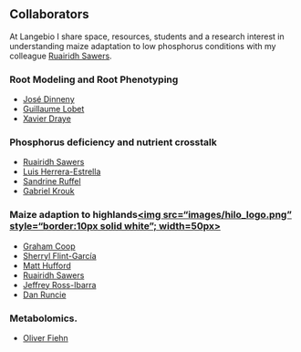 <!-- break -->
<br>
<!-- break -->

Collaborators
-----------------

At Langebio I share space, resources, students and  a research interest in understanding maize adaptation to low phosphorus conditions with my colleague [Ruairidh Sawers](http://www.langebio.cinvestav.mx/?pag=369).

### Root Modeling and Root Phenotyping

- [José Dinneny](https://dinnenylab.wordpress.com/)
- [Guillaume Lobet](http://www.guillaumelobet.be/)
- [Xavier Draye](http://www.uclouvain.be/xavier.draye)

### Phosphorus deficiency and nutrient crosstalk

- [Ruairidh Sawers](http://www.langebio.cinvestav.mx/?pag=369)
- [Luis Herrera-Estrella](http://www.langebio.cinvestav.mx/?pag=346)
- [Sandrine Ruffel](https://www.researchgate.net/profile/Sandrine_Ruffel)
- [Gabriel Krouk](https://sites.google.com/site/gabrielkroukresearch/)

### Maize adaption to highlands<a href="http://highlandadaptation.org"><img src="images/hilo_logo.png" style="border:10px solid white"; width=50px></a>

- [Graham Coop](https://gcbias.org/)    
- [Sherryl Flint-García](http://web.missouri.edu/~flint-garcias/home.html)  
- [Matt Hufford](http://www.public.iastate.edu/~mhufford/HuffordLab/home.html)   
- [Ruairidh Sawers](http://www.langebio.cinvestav.mx/?pag=369)  
- [Jeffrey Ross-Ibarra](http://www.rilab.org/)  
- [Dan Runcie](http://runcielab.ucdavis.edu/)  

### Metabolomics.

- [Oliver Fiehn](http://fiehnlab.ucdavis.edu/)
